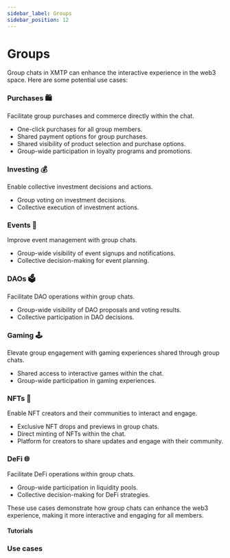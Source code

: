 ```yaml
---
sidebar_label: Groups
sidebar_position: 12
---
```


# Groups

Group chats in XMTP can enhance the interactive experience in the web3 space. Here are some potential use cases:

### **Purchases 🛍️**

Facilitate group purchases and commerce directly within the chat.

- One-click purchases for all group members.
- Shared payment options for group purchases.
- Shared visibility of product selection and purchase options.
- Group-wide participation in loyalty programs and promotions.

### **Investing 💰**

Enable collective investment decisions and actions.

- Group voting on investment decisions.
- Collective execution of investment actions.

### **Events 🎫**

Improve event management with group chats.

- Group-wide visibility of event signups and notifications.
- Collective decision-making for event planning.

### **DAOs 🗳️**

Facilitate DAO operations within group chats.

- Group-wide visibility of DAO proposals and voting results.
- Collective participation in DAO decisions.

### **Gaming 🕹️**

Elevate group engagement with gaming experiences shared through group chats.

- Shared access to interactive games within the chat.
- Group-wide participation in gaming experiences.

### **NFTs 🎨**

Enable NFT creators and their communities to interact and engage.

- Exclusive NFT drops and previews in group chats.
- Direct minting of NFTs within the chat.
- Platform for creators to share updates and engage with their community.

### **DeFi 🌐**

Facilitate DeFi operations within group chats.

- Group-wide participation in liquidity pools.
- Collective decision-making for DeFi strategies.

These use cases demonstrate how group chats can enhance the web3 experience, making it more interactive and engaging for all members.

#### Tutorials

### Use cases


<Usecases />
